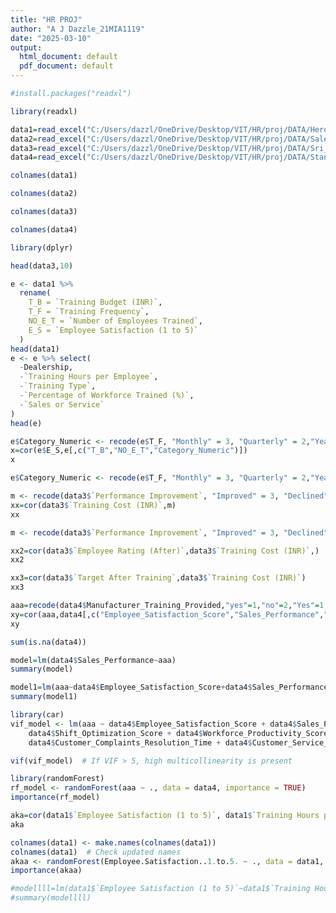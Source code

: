 ---
title: "HR PROJ"
author: "A J Dazzle_21MIA1119"
date: "2025-03-10"
output:
  html_document: default
  pdf_document: default
---
```{r}
#install.packages("readxl")
```

```{r}
library(readxl)
```


```{r}
data1=read_excel("C:/Users/dazzl/OneDrive/Desktop/VIT/HR/proj/DATA/Hero_TamilNadu_Training_Data.xlsx")
data2=read_excel("C:/Users/dazzl/OneDrive/Desktop/VIT/HR/proj/DATA/Sales_Service_Performance.xlsx")
data3=read_excel("C:/Users/dazzl/OneDrive/Desktop/VIT/HR/proj/DATA/Sri_Vinayaka_Training_Data.xlsx")
data4=read_excel("C:/Users/dazzl/OneDrive/Desktop/VIT/HR/proj/DATA/Standardized_Training_Programs.xlsx")
```

```{r}
colnames(data1)
```
```{r}
colnames(data2)
```

```{r}
colnames(data3)
```

```{r}
colnames(data4)
```

```{r}
library(dplyr)
```

```{r}
head(data3,10)
```

```{r}
e <- data1 %>%
  rename(
    T_B = `Training Budget (INR)`,
    T_F = `Training Frequency`,
    NO_E_T = `Number of Employees Trained`,
    E_S = `Employee Satisfaction (1 to 5)`
  )
head(data1)
e <- e %>% select(
  -Dealership, 
  -`Training Hours per Employee`, 
  -`Training Type`, 
  -`Percentage of Workforce Trained (%)`, 
  -`Sales or Service`
)
head(e)


```

```{r}
e$Category_Numeric <- recode(e$T_F, "Monthly" = 3, "Quarterly" = 2,"Yearly"=1)
x=cor(e$E_S,e[,c("T_B","NO_E_T","Category_Numeric")])
x
```
```{r}
e$Category_Numeric <- recode(e$T_F, "Monthly" = 3, "Quarterly" = 2,"Yearly"=1)

```

```{r}
m <- recode(data3$`Performance Improvement`, "Improved" = 3, "Declined" = 2,"Same"=1)
xx=cor(data3$`Training Cost (INR)`,m)
xx
```
```{r}
m <- recode(data3$`Performance Improvement`, "Improved" = 3, "Declined" = 2,"Same"=1)
```

```{r}
xx2=cor(data3$`Employee Rating (After)`,data3$`Training Cost (INR)`,)
xx2
```

```{r}
xx3=cor(data3$`Target After Training`,data3$`Training Cost (INR)`)
xx3
```

```{r}
aaa=recode(data4$Manufacturer_Training_Provided,"yes"=1,"no"=2,"Yes"=1,"No"=2)
xy=cor(aaa,data4[,c("Employee_Satisfaction_Score","Sales_Performance","Shift_Optimization_Score","Workforce_Productivity_Score","Customer_Complaints_Resolution_Time","Customer_Service_Satisfaction_Score")])
xy
```

```{r}
sum(is.na(data4))
```

```{r}
model=lm(data4$Sales_Performance~aaa)
summary(model)
```

```{r}
model1=lm(aaa~data4$Employee_Satisfaction_Score+data4$Sales_Performance+data4$Shift_Optimization_Score+data4$Workforce_Productivity_Score+data4$Customer_Complaints_Resolution_Time+data4$Customer_Service_Satisfaction_Score)
summary(model1)
```

```{r}
library(car)
vif_model <- lm(aaa ~ data4$Employee_Satisfaction_Score + data4$Sales_Performance + 
    data4$Shift_Optimization_Score + data4$Workforce_Productivity_Score + 
    data4$Customer_Complaints_Resolution_Time + data4$Customer_Service_Satisfaction_Score, data = data4)

vif(vif_model)  # If VIF > 5, high multicollinearity is present

```
```{r}
library(randomForest)
rf_model <- randomForest(aaa ~ ., data = data4, importance = TRUE)
importance(rf_model)

```
```{r}
aka=cor(data1$`Employee Satisfaction (1 to 5)`, data1$`Training Hours per Employee`)
aka
```
```{r}
colnames(data1) <- make.names(colnames(data1))
colnames(data1)  # Check updated names
akaa <- randomForest(Employee.Satisfaction..1.to.5. ~ ., data = data1, importance = TRUE)
importance(akaa)

```

```{r}
#modellll=lm(data1$`Employee Satisfaction (1 to 5)`~data1$`Training Hours per Employee`)
#summary(modellll)
```


